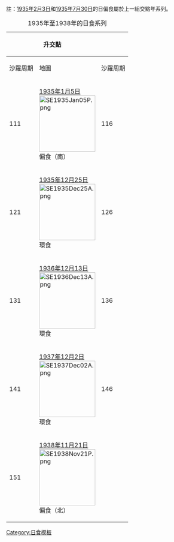 {{Lunar year eclipse set info}}

註：[[1935年2月3日日食|1935年2月3日]]和[[1935年7月30日日食|1935年7月30日]]的日偏食屬於上一組交點年系列。
{| class="wikitable"
|+ 1935年至1938年的日食系列
!colspan=2|升交點
|rowspan=8|&nbsp;
!colspan=2|降交點
|- align=center
!沙羅周期||地圖
!沙羅周期||地圖
|- align=center
|111||[[1935年1月5日日食|1935年1月5日]]<BR>[[File:SE1935Jan05P.png|150px]]<BR>偏食（南）
|116||[[1935年6月30日日食|1935年6月30日]]<BR>[[File:SE1935Jun30P.png|150px]]<BR>偏食（北）
|- align=center
|121||[[1935年12月25日日食|1935年12月25日]]<BR>[[File:SE1935Dec25A.png|150px]]<BR>環食
|126||[[1936年6月19日日食|1936年6月19日]]<BR>[[File:SE1936Jun19T.png|150px]]<BR>全食
|- align=center
|131||[[1936年12月13日日食|1936年12月13日]]<BR>[[File:SE1936Dec13A.png|150px]]<BR>環食
|136||[[1937年6月8日日食|1937年6月8日]]<BR>[[File:SE1937Jun08T.png|150px]]<BR>全食
|- align=center
|141||[[1937年12月2日日食|1937年12月2日]]<BR>[[File:SE1937Dec02A.png|150px]]<BR>環食
|146||[[1938年5月29日日食|1938年5月29日]]<BR>[[File:SE1938May29T.png|150px]]<BR>全食
|- align=center
|151||[[1938年11月21日日食|1938年11月21日]]<BR>[[File:SE1938Nov21P.png|150px]]<BR>偏食（北）
|}<noinclude>
[[Category:日食模板]]
</noinclude>